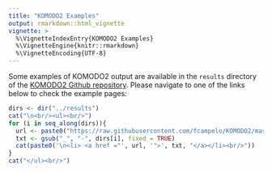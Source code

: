 ```yaml
---
title: "KOMODO2 Examples"
output: rmarkdown::html_vignette
vignette: >
  %\VignetteIndexEntry{KOMODO2 Examples}
  %\VignetteEngine{knitr::rmarkdown}
  %\VignetteEncoding{UTF-8}
---
```


Some examples of KOMODO2 output are available in the `results` directory of the [KOMODO2 Github repository](https://github.com/fcampelo/KOMODO2). Please navigate to one of the links below to check the 
example pages:

```r
dirs <- dir("../results")
cat("\n<br/><ul><br/>")
for (i in seq_along(dirs)){
  url <- paste0("https://raw.githubusercontent.com/fcampelo/KOMODO2/master/results/", dirs[i], "/index.html")
  txt <- gsub("_", "-", dirs[i], fixed = TRUE)
  cat(paste0('\n<li> <a href ="', url, '">', txt, "</a></li><br/>"))
}
cat("</ul><br/>")
```
